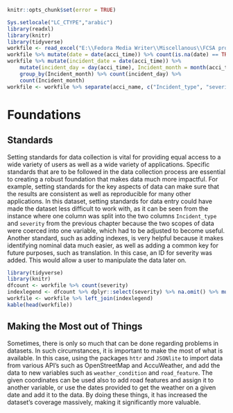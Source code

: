 

```r
knitr::opts_chunk$set(error = TRUE)
```



```r
Sys.setlocale("LC_CTYPE","arabic")
library(readxl)
library(knitr)
library(tidyverse)
workfile <- read_excel("E:\\Fedora Media Writer\\Miscellanous\\FCSA project-20200806T165957Z-001\\FCSA project\\Work files\\traffic_incidents.xlsx")
workfile %>% mutate(date = date(acci_time)) %>% count(is.na(date) == TRUE)
workfile %>% mutate(incident_date = date(acci_time)) %>%
    mutate(incident_day = day(acci_time), Incident_month = month(acci_time)) %>%
    group_by(Incident_month) %>% count(incident_day) %>%
    count(Incident_month)
workfile <- workfile %>% separate(acci_name, c("Incident_type", "severity"), sep = "- |-")
```

# Foundations

## Standards

Setting standards for data collection is vital for providing equal access to a wide variety of users as well as a wide variety of applications. Specific standards that are to be followed in the data collection process are essential to creating a robust foundation that makes data much more impactful. For example, setting standards for the key aspects of data can make sure that the results are consistent as well as reproducible for many other applications. In this dataset, setting standards for data entry could have made the dataset less difficult to work with, as it can be seen from the instance where one column was split into the two columns `Incident_type` and `severity` from the previous chapter because the two scopes of data were coerced into one variable, which had to be adjusted to become useful. Another standard, such as adding indexes, is very helpful because it makes identifying nominal data much easier, as well as adding a common key for future purposes, such as translation. In this case, an ID for severity was added. This would allow a user to manipulate the data later on.

```r
library(tidyverse)
library(knitr)
dfcount <- workfile %>% count(severity)
indexlegend <- dfcount %>% dplyr::select(severity) %>% na.omit() %>% mutate(severity_ID = c(2, 3, 1))
workfile <- workfile %>% left_join(indexlegend)
kable(head(workfile))
```

## Making the Most out of Things

Sometimes, there is only so much that can be done regarding problems in datasets. In such circumstances, it is important to make the most of what is available. In this case, using the packages `httr` and `JSONlite` to import data from various API's such as OpenStreetMap and AccuWeather, and add the data to new variables such as `weather_condition` and `road_feature`. The given coordinates can be used also to add road features and assign it to another variable, or use the dates provided to get the weather on a given date and add it to the data. By doing these things, it has increased the dataset's coverage massively, making it significantly more valuable.
